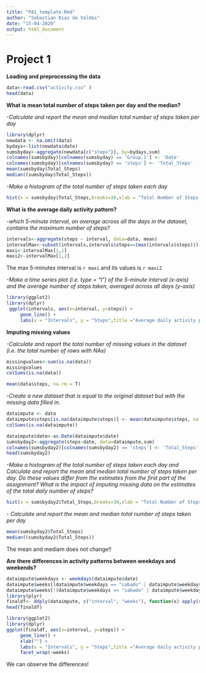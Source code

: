 ```yaml
---
title: "PA1_template.Rmd"
author: "Sebastian Diaz de Valdes"
date: "15-04-2020"
output: html_document
---
```

Project 1
================
**Loading and preprocessing the data**
```R
data<-read.csv("activity.csv" )
head(data)
```

**What is mean total number of steps taken per day and the median?**

*-Calculate and report the mean and median total number of steps taken per day*
```R
library(dplyr)
newdata <- na.omit(data)
bydays<-list(newdata$date)
sumsbyday<-aggregate(newdata[c("steps")], by=bydays,sum)
colnames(sumsbyday)[colnames(sumsbyday) == 'Group.1'] <- 'Date'
colnames(sumsbyday)[colnames(sumsbyday) == 'steps'] <- 'Total_Steps'
mean(sumsbyday$Total_Steps)
median((sumsbyday$Total_Steps))
```

*-Make a histogram of the total number of steps taken each day*
```R
hist(x = sumsbyday$Total_Steps,breaks=30,xlab = "Total Number of Steps per Day", main = "Histogram of Total Number of Steps per Day")
```


**What is the average daily activity pattern?**

*-which 5-minute interval, on average across all the days in the dataset, contains the maximum number of steps?*
```r
intervals<-aggregate(steps ~ interval, data=data, mean)
intervalMax<-subset(intervals,intervals$steps==(max(intervals$steps)))
maxi<-intervalMax[1,1]
maxi2<-intervalMax[1,2]
```

The max 5-minutes interval is `r maxi` and its values is `r maxi2`

*-Make a time series plot (i.e. type = “l”) of the 5-minute interval (x-axis) and the average number of steps taken, averaged across all days (y-axis)*

```R
library(ggplot2)
library(dplyr)
 ggplot(intervals, aes(x=interval, y=steps)) +
     geom_line() + 
     labs(x = "Intervals", y = "Steps",title ="Average daily activity pattern")
```


**Imputing missing values**

*-Calculate and report the total number of missing values in the dataset (i.e. the total number of rows with NAs)*
```r
missingvalues<-sum(is.na(data))
missingvalues
colSums(is.na(data))
```


```r
mean(data$steps, na.rm = T)
```

*-Create a new dataset that is equal to the original dataset but with the missing data filled in.*
```r
dataimpute <- data
dataimpute$steps[is.na(dataimpute$steps)] <- mean(dataimpute$steps, na.rm = T)
colSums(is.na(dataimpute))
```

```r
dataimpute$date<-as.Date(dataimpute$date)
sumsbyday2<-aggregate(steps~date, data=dataimpute,sum)
colnames(sumsbyday2)[colnames(sumsbyday2) == 'steps'] <- 'Total_Steps'
head(sumsbyday2)
```

*-Make a histogram of the total number of steps taken each day and Calculate and report the mean and median total number of steps taken per day. Do these values differ from the estimates from the first part of the assignment? What is the impact of imputing missing data on the estimates of the total daily number of steps?*



```r
hist(x = sumsbyday2$Total_Steps,breaks=30,xlab = "Total Number of Steps per Day", main = "Histogram of Total Number of Steps per Day with NA replaced")
```

*- Calculate and report the mean and median total number of steps taken per day*
```r
mean(sumsbyday2$Total_Steps)
median((sumsbyday2$Total_Steps))
```
The mean and mediam does not change!!


**Are there differences in activity patterns between weekdays and weekends?**


```r
dataimpute$weekdays <- weekdays(dataimpute$date)
dataimpute$weeks[(dataimpute$weekdays == "sabado" | dataimpute$weekdays == "domingo")] <- "weekend"
dataimpute$weeks[!(dataimpute$weekdays == "sabado" | dataimpute$weekdays == "domingo")] <- "weekdays"
library(plyr)
finaldf<- ddply(dataimpute, c("interval", "weeks"), function(x) apply(x[1],2, mean))
head(finaldf)
```


```r
library(ggplot2)
library(dplyr)
ggplot(finaldf, aes(x=interval, y=steps)) +
     geom_line() + 
     xlab("") +
     labs(x = "Intervals", y = "Steps",title ="Average daily activity pattern" )+
     facet_wrap(~weeks)
```

We can observe the differences!
